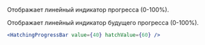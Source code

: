 Отображает линейный индикатор прогресса (0-100%).

Отображает линейный индикатор будущего прогресса (0-100%).

```jsx live
<HatchingProgressBar value={40} hatchValue={60} />
```
